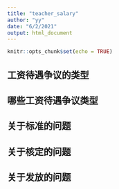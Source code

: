```yaml
---
title: "teacher_salary"
author: "yy"
date: "6/2/2021"
output: html_document
---
```


```r
knitr::opts_chunk$set(echo = TRUE)
```

## 工资待遇争议的类型


## 哪些工资待遇争议类型

## 关于标准的问题

## 关于核定的问题

## 关于发放的问题
